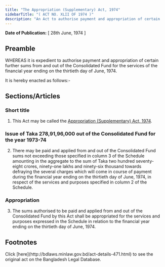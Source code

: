 ```yaml
---
title: "The Appropriation (Supplementary) Act, 1974"
sidebarTitle: "( ACT NO. XLII OF 1974 )"
description: "An Act to authorise payment and appropriation of certain further sums from and out of the Consolidated Fund for the services of the financial year ending on the thirtieth day of June, 1974."
---
```


**Date of Publication:** [ 28th June, 1974 ]

## Preamble

WHEREAS it is expedient to authorise payment and appropriation of certain further sums from and out of the Consolidated Fund for the services of the financial year ending on the thirtieth day of June, 1974.

It is hereby enacted as follows:-

## Sections/Articles

### Short title

1. This Act may be called the [Appropriation (Supplementary) Act, 1974](/laws/act-471 "Appropriation (Supplementary) Act, 1974").

### Issue of Taka 278,91,96,000 out of the Consolidated Fund for the year 1973-74

2. There may be paid and applied from and out of the Consolidated Fund sums not exceeding those specified in column 3 of the Schedule amounting in the aggregate to the sum of Taka two hundred seventy-eight crores, ninety-one lakhs and ninety-six thousand towards defraying the several charges which will come in course of payment during the financial year ending on the thirtieth day of June, 1974, in respect of the services and purposes specified in column 2 of the Schedule.

### Appropriation

3. The sums authorised to be paid and applied from and out of the Consolidated Fund by this Act shall be appropriated for the services and purposes expressed in the Schedule in relation to the financial year ending on the thirtieth day of June, 1974.

## Footnotes

<Note>
  Click [here](http://bdlaws.minlaw.gov.bd/act-details-471.html) to see the original act on the Bangladesh Legal Database.
</Note>
